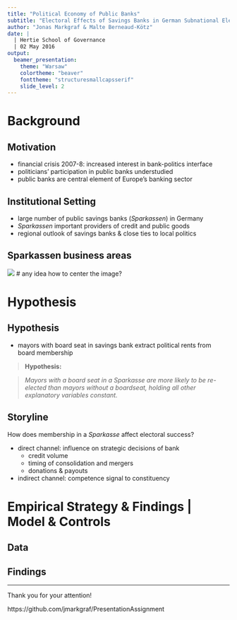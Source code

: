 ```yaml
---
title: "Political Economy of Public Banks"
subtitle: "Electoral Effects of Savings Banks in German Subnational Elections"
author: "Jonas Markgraf & Malte Berneaud-Kötz"
date: |
  | Hertie School of Governance
  | 02 May 2016
output: 
  beamer_presentation:
    theme: "Warsaw"
    colortheme: "beaver"
    fonttheme: "structuresmallcapsserif"
    slide_level: 2
---
```


# Background
## Motivation

- financial crisis 2007-8: increased interest in bank-politics interface
- politicians' participation in public banks understudied
- public banks are central element of Europe's banking sector

## Institutional Setting

- large number of public savings banks (*Sparkassen*) in Germany
- *Sparkassen* important providers of credit and public goods
- regional outlook of savings banks & close ties to local politics

## Sparkassen business areas

![](SavingsBank_map.png) # any idea how to center the image?


# Hypothesis
## Hypothesis

- mayors with board seat in savings bank extract political rents from board membership

 > **Hypothesis:**

 > *Mayors with a board seat in a Sparkasse are more likely to be re-elected than mayors without a boardseat, holding all other explanatory variables constant.*

## Storyline

How does membership in a *Sparkasse* affect electoral success?

* direct channel: influence on strategic decisions of bank
     + credit volume
     + timing of consolidation and mergers
     + donations & payouts

* indirect channel: competence signal to constituency

# Empirical Strategy & Findings | Model & Controls

## Data

## Findings

----

Thank you for your attention!

https://github.com/jmarkgraf/PresentationAssignment